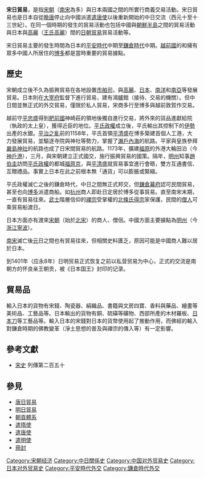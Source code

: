 {{Refimprove|time=2017-01-23}}

'''宋日貿易'''，是指[[宋朝|宋朝]]（[[南宋|南宋]]為多）與日本兩國之間的所實行商義交易活動。宋日貿易也是日本自從[[晚唐|晚唐]]停止向中國派遣[[遣唐使|遣唐使]]以後重新開始的中日交流（西元十至十三世紀）。在同一個時期的發生的貿易活動也包括中國與[[朝鮮半島|朝鮮半島]]之間的貿易活動與日本與[[高麗|高麗]]（[[王氏高麗|王氏高麗]]）間的[[日朝貿易|日朝貿易]]貿易活動等。

宋日貿易主要的發生時間為日本的[[平安時代|平安時代]]中期至[[鎌倉時代|鎌倉時代]]中期。[[越前國|越前國]]的{{Tsl|ja|敦賀港}}和擁有眾多中國人所居住的[[博多|博多]]都是當時重要的貿易據點。

== 歷史 ==
宋朝成立後不久為振興貿易在各地設置[[市舶司|市舶司]]，與[[高麗|高麗]]、[[日本|日本]]、[[南洋|南洋]]和[[南亞|南亞]]等發展貿易。日本則在[[大宰府|大宰府]]監督下進行貿易，建有鴻臚館（接待、交易的機關）。但中日間並無正式的外交貿易，僅限於私人貿易，宋商多行至博多與越前敦賀作交易。

越前守[[平忠盛|平忠盛]]得到[[肥前國|肥前國]]神崎莊的領地後獨自進行交易，將外來的貨品進獻給院（執政的太上皇），獲得近臣的地位。[[平氏政權|平氏政權]]成立後，平氏輸出其控制下的[[伊勢國|伊勢]]出產的水銀。[[平治之亂|平治之亂]]前的1158年，平氏首領[[平清盛|平清盛]]在博多築建首個人工港，大力發展貿易，並驅逐寺院與神社等勢力，掌握了[[瀨戶內海|瀨戶內海]]的航路。平家與皇族參拜[[嚴島神社|嚴島神社]]的航路也成了日宋間貿易的航路。1173年，擴建[[福原|福原]]的外港大輪田泊（今[[神戶港|神戶港]]），三月，與宋朝建立正式國交，施行振興貿易的國策。隔年，[[明州_(开元)|明州]]知事[[趙伯圭|趙伯圭]]訪問[[平氏政權|平氏政權]]的都城[[福原京|福原京]]，與[[平清盛|平清盛]]就貿易事宜進行會晤，雙方互通書信、互贈禮品。{{fact|不過，此後[[宋錢|宋錢]]（宋朝鑄造的[[銅錢|銅錢]]）的大量流入也導致了[[通貨膨脹|通貨膨脹]]，引發了一定的社會不安定。}}事實上日本在此之前根本無「通貨」可以膨脹或緊縮。

平氏政權滅亡之後的鎌倉時代，中日之間無正式邦交，但[[鎌倉幕府|鎌倉幕府]]認可民間貿易，甚至也向[[博多|博多]]派遣商船。如[[杭州|杭州]]商人{{link-ja|謝國明 (南宋)|謝国明|謝國明}}即赴日定居於博多從事貿易。直至南宋末期，一直有貿易往來。[[武士|武士]]階層信仰的[[禪宗|禪宗]]受掌權的[[北條氏|北條氏]][[得宗|得宗]]家保護，民間的[[僧人|僧人]]可乘貿易船渡日。

日本方面亦有渡來[[宋朝|宋朝]]（始於[[北宋|北宋]]）的商人、僧侶。中國方面主要據點為[[明州_(开元)|明州]]（今[[浙江|浙江]][[寧波|寧波]]）。

[[南宋|南宋]]滅亡後[[元朝|元]]日之間也有貿易往來，但相關史料匱乏，原因可能是中國商人難以居於日本。

到1401年（应永8年）日明贸易正式恢复之前以私营贸易为中心，正式的交流是南朝方的怀良亲王朝贡，被《日本国王》封印的记录。

== 貿易品 ==
{{multiple image| align = right | direction = horizontal | header = | header_align = left/right/center | footer = '''左圖'''：作為日本通貨的聖宋元寶<br> '''右圖'''：日本仿製的聖宋元寶| footer_align = left | image1 =Chinese Seisou Genbou coin.jpg| width1 = 200 | caption1  = | image2 =Seisou Genbou Japanese coin.jpg| width2 = 200 | caption2 = }}
輸入日本的貨物有宋錢、陶瓷器、絹織品、書籍與文房四寶、香料與藥品、繪畫等美術品、工藝品等。日本輸出的貨物有銅、硫磺等礦物、西部所產的木材羅板、[[日本刀|日本刀]]等工藝品等。輸入日本的宋錢對日本的貨幣使用起了推動作用，而佛經的輸入對鎌倉時期的佛教變革（淨土思想的普及與禪宗的傳入等）有一定影響。

== 參考文獻 ==
* [[宋史|宋史]] 列傳第二百五十

== 參見 ==
*[[唐日貿易|唐日貿易]]
*[[明日貿易|明日貿易]]
*[[朝貢體系|朝貢體系]]
*[[遣隋使|遣隋使]]
*[[遣唐使|遣唐使]]
*[[遣明使|遣明使]]
*[[冊封|冊封]]

[[Category:宋朝经济|Category:宋朝经济]]
[[Category:中日關係史|Category:中日關係史]]
[[Category:中国对外贸易史|Category:中国对外贸易史]]
[[Category:日本对外贸易史|Category:日本对外贸易史]]
[[Category:平安時代外交|Category:平安時代外交]]
[[Category:鎌倉時代外交|Category:鎌倉時代外交]]